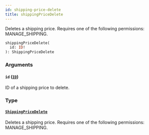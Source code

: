 ```yaml
---
id: shipping-price-delete
title: shippingPriceDelete
---
```


Deletes a shipping price. Requires one of the following permissions: MANAGE_SHIPPING.

```graphql
shippingPriceDelete(
  id: ID!
): ShippingPriceDelete
```

### Arguments

#### `id` ([`ID`](../../../developer/api-reference/scalars/id))

ID of a shipping price to delete.

### Type

#### [`ShippingPriceDelete`](../../../developer/api-reference/objects/shipping-price-delete)

Deletes a shipping price. Requires one of the following permissions: MANAGE_SHIPPING.
